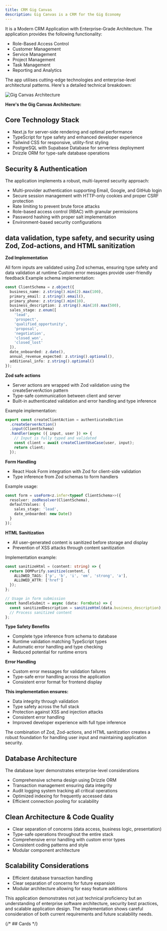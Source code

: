 ```yaml
---
title: CRM Gig Canvas
description: Gig Canvas is a CRM for the Gig Economy
---
```



It is a Modern CRM Application with Enterprise-Grade Architecture. The application provides the following functionality:

- Role-Based Access Control
- Customer Management
- Service Management
- Project Management
- Task Management
- Reporting and Analytics

The app utilises cutting-edge technologies and enterprise-level architectural patterns. Here's a detailed technical breakdown:

<Image
  src="/docs/images/gig-canvas/main-image.jpg"
  alt="Gig Canvas Architecture"
  width={800}
  height={600}
/>

**Here's the Gig Canvas Architecture:**

## Core Technology Stack

- Next.js for server-side rendering and optimal performance
- TypeScript for type safety and enhanced developer experience
- Tailwind CSS for responsive, utility-first styling
- PostgreSQL with Supabase Database for serverless deployment
- Drizzle ORM for type-safe database operations

## Security & Authentication

The application implements a robust, multi-layered security approach:

- Multi-provider authentication supporting Email, Google, and GitHub login
- Secure session management with HTTP-only cookies and proper CSRF protection
- Rate limiting to prevent brute force attacks
- Role-based access control (RBAC) with granular permissions
- Password hashing with proper salt implementation
- Environment-based security configurations

## data validation, type safety, and security using Zod, Zod-actions, and HTML sanitization

**Zod Implementation**

All form inputs are validated using Zod schemas, ensuring type safety and data validation at runtime
Custom error messages provide user-friendly feedback
Example schema implementation:

```ts
const ClientSchema = z.object({
  business_name: z.string().min(2).max(100),
  primary_email: z.string().email(),
  primary_phone: z.string().min(10),
  business_description: z.string().min(10).max(500),
  sales_stage: z.enum([
    'lead',
    'prospect',
    'qualified_opportunity',
    'proposal',
    'negotiation',
    'closed_won',
    'closed_lost'
  ]),
  date_onboarded: z.date(),
  annual_revenue_expected: z.string().optional(),
  additional_info: z.string().optional()
});
```

**Zod safe actions**

- Server actions are wrapped with Zod validation using the createServerAction pattern
- Type-safe communication between client and server
- Built-in authenticated validation and error handling and type inference

Example implementation:

```ts
export const createClientAction = authenticatedAction
  .createServerAction()
  .input(ClientSchema)
  .handler(async ({ input, user }) => {
    // Input is fully typed and validated
    const client = await createClientUseCase(user, input);
    return client;
  });
```

**Form Handling**

- React Hook Form integration with Zod for client-side validation
- Type inference from Zod schemas to form handlers

Example usage:

```ts
const form = useForm<z.infer<typeof ClientSchema>>({
  resolver: zodResolver(ClientSchema),
  defaultValues: {
    sales_stage: 'lead',
    date_onboarded: new Date()
  }
});
```

**HTML Sanitization**

- All user-generated content is sanitized before storage and display
- Prevention of XSS attacks through content sanitization

Implementation example:

```ts
const sanitizeHtml = (content: string) => {
  return DOMPurify.sanitize(content, {
    ALLOWED_TAGS: ['p', 'b', 'i', 'em', 'strong', 'a'],
    ALLOWED_ATTR: ['href']
  });
};

// Usage in form submission
const handleSubmit = async (data: FormData) => {
  const sanitizedDescription = sanitizeHtml(data.business_description);
  // Process sanitized content
};
```

**Type Safety Benefits**

- Complete type inference from schema to database
- Runtime validation matching TypeScript types
- Automatic error handling and type checking
- Reduced potential for runtime errors

**Error Handling**

- Custom error messages for validation failures
- Type-safe error handling across the application
- Consistent error format for frontend display

**This implementation ensures:**

- Data integrity through validation
- Type safety across the full stack
- Protection against XSS and injection attacks
- Consistent error handling
- Improved developer experience with full type inference

The combination of Zod, Zod-actions, and HTML sanitization creates a robust foundation for handling user input and maintaining application security.

## Database Architecture

The database layer demonstrates enterprise-level considerations

- Comprehensive schema design using Drizzle ORM
- Transaction management ensuring data integrity
- Audit logging system tracking all critical operations
- Optimized indexing for frequently accessed data
- Efficient connection pooling for scalability

## Clean Architecture & Code Quality

- Clear separation of concerns (data access, business logic, presentation)
- Type-safe operations throughout the entire stack
- Comprehensive error handling with custom error types
- Consistent coding patterns and style
- Modular component architecture

## Scalability Considerations

- Efficient database transaction handling
- Clear separation of concerns for future expansion
- Modular architecture allowing for easy feature additions

This application demonstrates not just technical proficiency but an understanding of enterprise software architecture, security best practices, and scalable application design. The implementation shows careful consideration of both current requirements and future scalability needs.

{/* ## Cards */}
